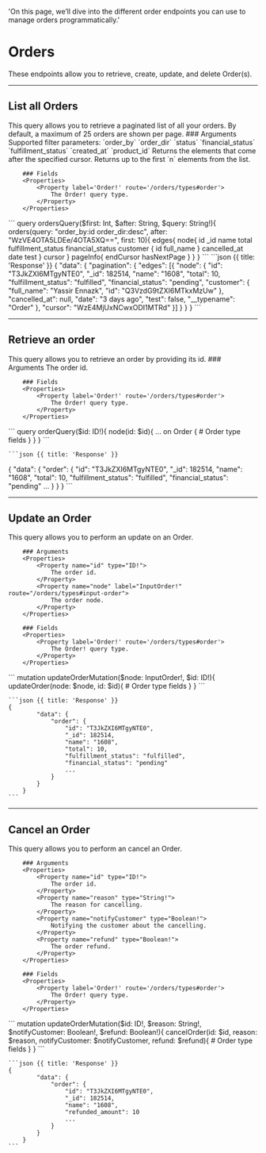   'On this page, we’ll dive into the different order endpoints you can use to manage orders programmatically.'

# Orders

These endpoints allow you to retrieve, create, update, and delete Order(s).	

---

## List all Orders 	

<Row>
  <Col>
    This query allows you to retrieve a paginated list of all your orders. By default, a maximum of 25 orders are shown per page.
		### Arguments 
		<Properties> 
			<Property name="query" type="String!">
				Supported filter parameters:
				`order_by`
				`order_dir`
				`status`
				`financial_status`
				`fulfillment_status`
				`created_at`
				`product_id`
			</Property>
			<Property name="after" type="String">
				Returns the elements that come after the specified cursor.
			</Property>
			<Property name="first" type="String">
				Returns up to the first `n` elements from the list.
			</Property>
		</Properties>	

		### Fields 
		<Properties>	
			<Property label='Order!' route='/orders/types#order'>
				The Order! query type.
			</Property>
		</Properties>	

  </Col>
  <Col sticky>
    <CodeGroup title="Request" tag="POST" label="https://services.lightfunnels.com/api/v2">
			```
			query ordersQuery($first: Int, $after: String, $query: String!){
				orders(query: "order_by:id order_dir:desc", after: "WzVE4OTA5LDEe/4OTA5XQ==", first: 10){
					edges{
						node{
							id
							_id
							name
							total
							fulfillment_status
							financial_status
							customer {
								id
								full_name
							}
							cancelled_at
							date
							test
						}
						cursor
					}
					pageInfo{
						endCursor
						hasNextPage
					}
				}
			}
			```
    </CodeGroup>
    ```json {{ title: 'Response' }}
    {
			"data": {
				"pagination": {
					"edges": [{
						"node": {
							"id": "T3JkZXI6MTgyNTE0",
							"_id": 182514,
							"name": "1608",
							"total": 10,
							"fulfillment_status": "fulfilled",
							"financial_status": "pending",
							"customer": {
								"full_name": "Yassir Ennazk",
								"id": "Q3VzdG9tZXI6MTkxMzUw"
							},
							"cancelled_at": null,
							"date": "3 days ago",
							"test": false,
							"__typename": "Order"
						},
						"cursor": "WzE4MjUxNCwxODI1MTRd"
					}]
				}
			}
		}
    ```
  </Col>
</Row>

---

## Retrieve an order

<Row>
  <Col>
    This query allows you to retrieve an order by providing its id.
		### Arguments 
		<Properties> 
			<Property name="id" type="ID!">
				The order id.
			</Property>
		</Properties>	

		### Fields 
		<Properties>	
			<Property label='Order!' route='/orders/types#order'>
				The Order! query type.
			</Property>
		</Properties>

  </Col>
  <Col sticky>
    <CodeGroup title="Request" tag="POST" label="https://services.lightfunnels.com/api/v2">
    ```
		query orderQuery($id: ID!){
			node(id: $id){
				... on Order {
					# Order type fields
				}
			}
		}
    ```
    </CodeGroup>

    ```json {{ title: 'Response' }}
   {
			"data": {
				"order": {
					"id": "T3JkZXI6MTgyNTE0",
					"_id": 182514,
					"name": "1608",
					"total": 10,
					"fulfillment_status": "fulfilled",
					"financial_status": "pending"
					...
				}
			}
		}
    ```
  </Col>
</Row>

---

## Update an Order 

<Row>
  <Col>
    This query allows you to perform an update on an Order.

		### Arguments 
		<Properties> 
			<Property name="id" type="ID!">
				The order id.
			</Property>
			<Property name="node" label="InputOrder!" route="/orders/types#input-order">
				The order node.
			</Property>
		</Properties>

		### Fields 
		<Properties>	
			<Property label='Order!' route='/orders/types#order'>
				The Order! query type.
			</Property>
		</Properties>

  </Col>
  <Col sticky>
    <CodeGroup title="Request" tag="Post" label="https://services.lightfunnels.com/api/v2">
    ```
    mutation updateOrderMutation($node: InputOrder!, $id: ID!){
			updateOrder(node: $node, id: $id){
				# Order type fields
			}
		}
    ```
    </CodeGroup>

    ```json {{ title: 'Response' }}
    {
			"data": {
				"order": {
					"id": "T3JkZXI6MTgyNTE0",
					"_id": 182514,
					"name": "1608",
					"total": 10,
					"fulfillment_status": "fulfilled",
					"financial_status": "pending"
					...
				}
			}
		}
    ```
  </Col>
</Row>

---

## Cancel an Order 

<Row>
  <Col>
    This query allows you to perform an cancel an Order.

		### Arguments 
		<Properties> 
			<Property name="id" type="ID!">
				The order id.
			</Property>
			<Property name="reason" type="String!">
				The reason for cancelling.
			</Property>
			<Property name="notifyCustomer" type="Boolean!">
				Notifying the customer about the cancelling.
			</Property>
			<Property name="refund" type="Boolean!">
				The order refund.
			</Property>
		</Properties>

		### Fields 
		<Properties>	
			<Property label='Order!' route='/orders/types#order'>
				The Order! query type.
			</Property>
		</Properties>

  </Col>
  <Col sticky>
    <CodeGroup title="Request" tag="Post" label="https://services.lightfunnels.com/api/v2">
    ```
    mutation updateOrderMutation($id: ID!, $reason: String!, $notifyCustomer: Boolean!, $refund: Boolean!){
			cancelOrder(id: $id, reason: $reason, notifyCustomer: $notifyCustomer, refund: $refund){
				# Order type fields
			}
		}
    ```
    </CodeGroup>

    ```json {{ title: 'Response' }}
    {
			"data": {
				"order": {
					"id": "T3JkZXI6MTgyNTE0",
					"_id": 182514,
					"name": "1608",
					"refunded_amount": 10
					...
				}
			}
		}
    ```
  </Col>
</Row>
